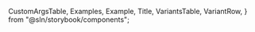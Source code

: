 
  CustomArgsTable,
  Examples,
  Example,
  Title,
  VariantsTable,
  VariantRow,
} from "@sln/storybook/components";


<Meta title="UI/Form/TimezoneSelect" component={TimezoneSelect} />

<Title title="TimezoneSelect" suffix="Brief" subtitle="Version 1.0 — Last Update: 25 Aug 2023" />

## Definition

The `TimezoneSelect` component is used to display timezone options.

## Structure

The `TimezoneSelect` component can be used to display timezone options.

<CustomArgsTable of={TimezoneSelect} />

## Examples

<Examples title="TimezoneSelect">
  <Example title="Default">
    <StorybookTrpcProvider>
      <TimezoneSelect value="Africa/Douala" />
    </StorybookTrpcProvider>
  </Example>
  <Example title="Disabled">
    <StorybookTrpcProvider>
      <TimezoneSelect value="Africa/Douala" isDisabled />
    </StorybookTrpcProvider>
  </Example>
</Examples>

## TimezoneSelect Story

<Canvas>
  <Story
    name="TimezoneSelect"
    args={{
      className: "mt-24",
      value: "Africa/Douala",
      variant: "default",
      isDisabled: false,
      timezones: {
        "Timezone 1": "City 1",
        "Timezone 2": "City 2",
        "Timezone 3": "City 3",
      },
      isPending: false,
    }}
    argTypes={{
      value: {
        control: { disable: true },
      },
      variant: {
        control: {
          type: "inline-radio",
          options: ["default", "minimal"],
        },
      },
    }}>
    {(args) => (
      <VariantsTable titles={["Default"]} columnMinWidth={350}>
        <VariantRow>
          <StorybookTrpcProvider>
            <TimezoneSelect {...args} />
          </StorybookTrpcProvider>
        </VariantRow>
      </VariantsTable>
    )}
  </Story>
</Canvas>
